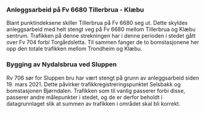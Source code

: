 ### Anleggsarbeid på Fv 6680 Tillerbrua - Klæbu
Blant punktindeksene skiller Tillerbrua på Fv 6680 seg ut. Dette skyldes anleggsarbeid med helt stengt veg på Fv 6680 mellom Tillerbrua og Klæbu sentrum. Trafikken på denne strekningen har i denne perioden i stedet gått over Fv 704 forbi Torgårdsletta. Til sammen fanger de to bomstasjonene her opp den totale trafikken mellom Trondheim og Klæbu.

### Bygging av Nydalsbrua ved Sluppen
Rv 706 sør for Sluppen bru har vært stengt på grunn av anleggsarbeid siden 19. mars 2021. Dette påvirker trafikkregistreringspunktet Selsbakk og bomstasjonen Bjørndalen. Trafikken som til vanlig passerer forbi disse, passerer andre målepunkter i stedet, og de er derfor beholdt i datagrunnlaget slik at summen av trafikken i området skal bli korrekt.
